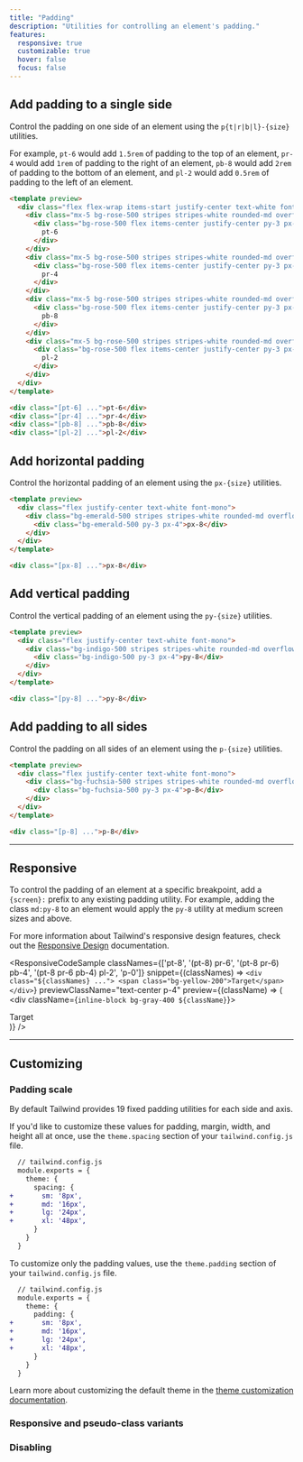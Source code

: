 ```yaml
---
title: "Padding"
description: "Utilities for controlling an element's padding."
features:
  responsive: true
  customizable: true
  hover: false
  focus: false
---
```




## Add padding to a single side

Control the padding on one side of an element using the `p{t|r|b|l}-{size}` utilities.

For example, `pt-6` would add `1.5rem` of padding to the top of an element, `pr-4` would add `1rem` of padding to the right of an element, `pb-8` would add `2rem` of padding to the bottom of an element, and `pl-2` would add `0.5rem` of padding to the left of an element.

```html rose
<template preview>
  <div class="flex flex-wrap items-start justify-center text-white font-mono -mx-5">
    <div class="mx-5 bg-rose-500 stripes stripes-white rounded-md overflow-hidden pt-6">
      <div class="bg-rose-500 flex items-center justify-center py-3 px-4">
        pt-6
      </div>
    </div>
    <div class="mx-5 bg-rose-500 stripes stripes-white rounded-md overflow-hidden pr-4 mt-6">
      <div class="bg-rose-500 flex items-center justify-center py-3 px-4">
        pr-4
      </div>
    </div>
    <div class="mx-5 bg-rose-500 stripes stripes-white rounded-md overflow-hidden pb-8 mt-6">
      <div class="bg-rose-500 flex items-center justify-center py-3 px-4">
        pb-8
      </div>
    </div>
    <div class="mx-5 bg-rose-500 stripes stripes-white rounded-md overflow-hidden pl-2 mt-6">
      <div class="bg-rose-500 flex items-center justify-center py-3 px-4">
        pl-2
      </div>
    </div>
  </div>
</template>

<div class="[pt-6] ...">pt-6</div>
<div class="[pr-4] ...">pr-4</div>
<div class="[pb-8] ...">pb-8</div>
<div class="[pl-2] ...">pl-2</div>
```

## Add horizontal padding

Control the horizontal padding of an element using the `px-{size}` utilities.

```html emerald
<template preview>
  <div class="flex justify-center text-white font-mono">
    <div class="bg-emerald-500 stripes stripes-white rounded-md overflow-hidden px-8">
      <div class="bg-emerald-500 py-3 px-4">px-8</div>
    </div>
  </div>
</template>

<div class="[px-8] ...">px-8</div>
```

## Add vertical padding

Control the vertical padding of an element using the `py-{size}` utilities.

```html indigo
<template preview>
  <div class="flex justify-center text-white font-mono">
    <div class="bg-indigo-500 stripes stripes-white rounded-md overflow-hidden py-8">
      <div class="bg-indigo-500 py-3 px-4">py-8</div>
    </div>
  </div>
</template>

<div class="[py-8] ...">py-8</div>
```

## Add padding to all sides

Control the padding on all sides of an element using the `p-{size}` utilities.

```html fuchsia
<template preview>
  <div class="flex justify-center text-white font-mono">
    <div class="bg-fuchsia-500 stripes stripes-white rounded-md overflow-hidden p-8">
      <div class="bg-fuchsia-500 py-3 px-4">p-8</div>
    </div>
  </div>
</template>

<div class="[p-8] ...">p-8</div>
```

---

## Responsive

To control the padding of an element at a specific breakpoint, add a `{screen}:` prefix to any existing padding utility. For example, adding the class `md:py-8` to an element would apply the `py-8` utility at medium screen sizes and above.

For more information about Tailwind's responsive design features, check out the [Responsive Design](/docs/responsive-design) documentation.

<ResponsiveCodeSample
  classNames={['pt-8', '(pt-8) pr-6', '(pt-8 pr-6) pb-4', '(pt-8 pr-6 pb-4) pl-2', 'p-0']}
  snippet={(classNames) => `
    <div class="${classNames} ...">
      <span class="bg-yellow-200">Target</span>
    </div>
  `}
  previewClassName="text-center p-4"
  preview={(className) => (
    <div className={`inline-block bg-gray-400 ${className}`}>
      <div className="bg-yellow-200">Target</div>
    </div>
  )}
/>

---

## Customizing

### Padding scale

By default Tailwind provides 19 fixed padding utilities for each side and axis.

If you'd like to customize these values for padding, margin, width, and height all at once, use the `theme.spacing` section of your `tailwind.config.js` file.

```diff
  // tailwind.config.js
  module.exports = {
    theme: {
      spacing: {
+       sm: '8px',
+       md: '16px',
+       lg: '24px',
+       xl: '48px',
      }
    }
  }
```

To customize only the padding values, use the `theme.padding` section of your `tailwind.config.js` file.

```diff
  // tailwind.config.js
  module.exports = {
    theme: {
      padding: {
+       sm: '8px',
+       md: '16px',
+       lg: '24px',
+       xl: '48px',
      }
    }
  }
```

Learn more about customizing the default theme in the [theme customization documentation](/docs/theme#customizing-the-default-theme).

### Responsive and pseudo-class variants

<Variants plugin="padding" />

### Disabling

<Disabling plugin="padding" />
